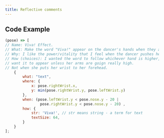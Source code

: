 ```yaml
---
title: Reflective comments
---
```



## Code Example

```js
(pose) => [
// Name: Viva! Effect.
// What: Make the word "Viva!" appear on the dancer's hands when they are over her head.
// Why: I like the power/vitality that I feel when the dancer pushes her arms up!
// How (choices): I wanted the word to follow whichever hand is higher, and I didn't
// want it to appear unless her arms are goign really high.
// Not when she puts her wrist to her forehead.
    {
        what: "text",
        where: {
            x: pose.rightWrist.x,
            y: min(pose.rightWrist.y, pose.leftWrist.y)
        },
        when: (pose.leftWrist.y < pose.nose.y - 20 |
                pose.rightWrist.y < pose.nose.y - 20) ,
        how: {
            str: 'Viva!', // str means string - a term for text
            textSize: 64,
        }
    }
];


```
